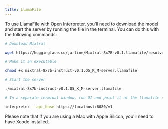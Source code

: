 ```yaml
---
title: LlamaFile
---
```


To use LlamaFile with Open Interpreter, you'll need to download the model and start the server by running the file in the terminal. You can do this with the following commands:

```bash
# Download Mixtral

wget https://huggingface.co/jartine/Mixtral-8x7B-v0.1.llamafile/resolve/main/mixtral-8x7b-instruct-v0.1.Q5_K_M-server.llamafile

# Make it an executable

chmod +x mixtral-8x7b-instruct-v0.1.Q5_K_M-server.llamafile

# Start the server

./mixtral-8x7b-instruct-v0.1.Q5_K_M-server.llamafile

# In a separate terminal window, run OI and point it at the llamafile server

interpreter --api_base https://localhost:8080/v1
```

Please note that if you are using a Mac with Apple Silicon, you'll need to have Xcode installed.